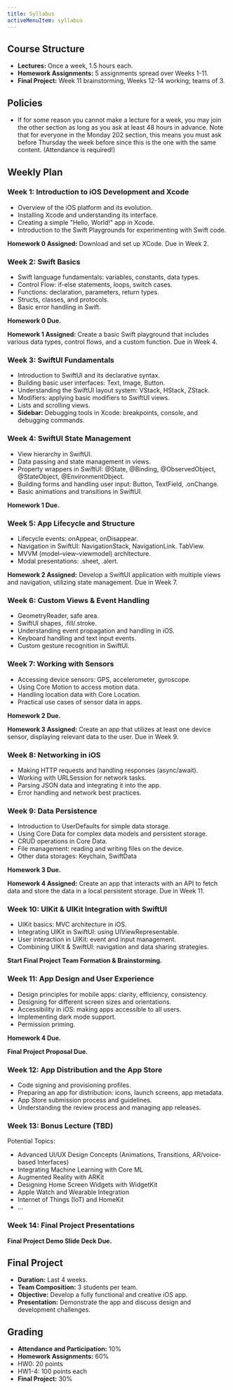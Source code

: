 ```yaml
---
title: Syllabus
activeMenuItem: syllabus
---
```


## Course Structure
- **Lectures:** Once a week, 1.5 hours each.
- **Homework Assignments:** 5 assignments spread over Weeks 1-11.
- **Final Project:** Week 11 brainstorming, Weeks 12-14 working; teams of 3.

## Policies
- If for some reason you cannot make a lecture for a week, you may join the other section as long as you ask at least 48 hours in advance. Note that for everyone in the Monday 202 section, this means you must ask before Thursday the week before since this is the one with the same content. (Attendance is required!)

## Weekly Plan
### Week 1: Introduction to iOS Development and Xcode
- Overview of the iOS platform and its evolution.
- Installing Xcode and understanding its interface.
- Creating a simple "Hello, World!" app in Xcode.
- Introduction to the Swift Playgrounds for experimenting with Swift code.

**Homework 0 Assigned:** Download and set up XCode. Due in Week 2.

### Week 2: Swift Basics
- Swift language fundamentals: variables, constants, data types.
- Control Flow: if-else statements, loops, switch cases.
- Functions: declaration, parameters, return types.
- Structs, classes, and protocols.
- Basic error handling in Swift.

**Homework 0 Due.**

**Homework 1 Assigned:** Create a basic Swift playground that includes various data types, control flows, and a custom function. Due in Week 4.

### Week 3: SwiftUI Fundamentals
- Introduction to SwiftUI and its declarative syntax.
- Building basic user interfaces: Text, Image, Button.
- Understanding the SwiftUI layout system: VStack, HStack, ZStack.
- Modifiers: applying basic modifiers to SwiftUI views.
- Lists and scrolling views.
- **Sidebar:** Debugging tools in Xcode: breakpoints, console, and debugging commands.

### Week 4: SwiftUI State Management
- View hierarchy in SwiftUI.
- Data passing and state management in views.
- Property wrappers in SwiftUI: @State, @Binding, @ObservedObject, @StateObject, @EnvironmentObject.
- Building forms and handling user input: Button, TextField, .onChange.
- Basic animations and transitions in SwiftUI.

**Homework 1 Due.**

### Week 5: App Lifecycle and Structure
- Lifecycle events: onAppear, onDisappear.
- Navigation in SwiftUI: NavigationStack, NavigationLink. TabView.
- MVVM (model–view–viewmodel) architecture.
- Modal presentations: .sheet, .alert.

**Homework 2 Assigned:** Develop a SwiftUI application with multiple views and navigation, utilizing state management. Due in Week 7.

### Week 6: Custom Views & Event Handling
- GeometryReader, safe area.
- SwiftUI shapes, .fill/.stroke.
- Understanding event propagation and handling in iOS.
- Keyboard handling and text input events.
- Custom gesture recognition in SwiftUI.

### Week 7: Working with Sensors
- Accessing device sensors: GPS, accelerometer, gyroscope.
- Using Core Motion to access motion data.
- Handling location data with Core Location.
- Practical use cases of sensor data in apps.

**Homework 2 Due.**

**Homework 3 Assigned:** Create an app that utilizes at least one device sensor, displaying relevant data to the user. Due in Week 9.

### Week 8: Networking in iOS
- Making HTTP requests and handling responses (async/await).
- Working with URLSession for network tasks.
- Parsing JSON data and integrating it into the app.
- Error handling and network best practices.

### Week 9: Data Persistence
- Introduction to UserDefaults for simple data storage.
- Using Core Data for complex data models and persistent storage.
- CRUD operations in Core Data.
- File management: reading and writing files on the device.
- Other data storages: Keychain, SwiftData

**Homework 3 Due.**

**Homework 4 Assigned:** Create an app that interacts with an API to fetch data and store the data in a local persistent storage. Due in Week 11.

### Week 10: UIKit & UIKit Integration with SwiftUI
- UIKit basics: MVC architecture in iOS.
- Integrating UIKit in SwiftUI: using UIViewRepresentable.
- User interaction in UIKit: event and input management.
- Combining UIKit & SwiftUI: navigation and data sharing strategies.

**Start Final Project Team Formation & Brainstorming.**

### Week 11: App Design and User Experience
- Design principles for mobile apps: clarity, efficiency, consistency.
- Designing for different screen sizes and orientations.
- Accessibility in iOS: making apps accessible to all users.
- Implementing dark mode support.
- Permission priming.

**Homework 4 Due.**

**Final Project Proposal Due.**

### Week 12: App Distribution and the App Store
- Code signing and provisioning profiles.
- Preparing an app for distribution: icons, launch screens, app metadata.
- App Store submission process and guidelines.
- Understanding the review process and managing app releases.

### Week 13: Bonus Lecture (TBD)
Potential Topics:
- Advanced UI/UX Design Concepts (Animations, Transitions, AR/voice-based Interfaces)
- Integrating Machine Learning with Core ML
- Augmented Reality with ARKit
- Designing Home Screen Widgets with WidgetKit
- Apple Watch and Wearable Integration
- Internet of Things (IoT) and HomeKit
- …

### Week 14: Final Project Presentations

**Final Project Demo Slide Deck Due.**

## Final Project
- **Duration:** Last 4 weeks.
- **Team Composition:** 3 students per team.
- **Objective:** Develop a fully functional and creative iOS app.
- **Presentation:** Demonstrate the app and discuss design and development challenges.

## Grading
- **Attendance and Participation:** 10%
- **Homework Assignments:** 60%
- HW0: 20 points
- HW1-4: 100 points each
- **Final Project:** 30%